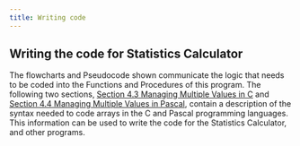 ```yaml
---
title: Writing code
---
```


## Writing the code for Statistics Calculator

The flowcharts and Pseudocode shown communicate the logic that needs to be coded into the Functions and Procedures of this program. The following two sections, [Section 4.3 Managing Multiple Values in C](#) and [Section 4.4 Managing Multiple Values in Pascal](#), contain a description of the syntax needed to code arrays in the C and Pascal programming languages. This information can be used to write the code for the Statistics Calculator, and other programs.


